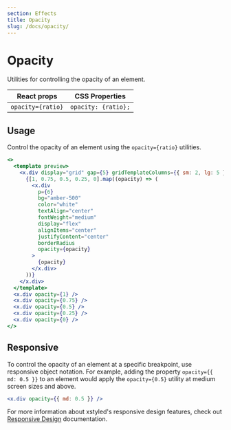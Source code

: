 ```yaml
---
section: Effects
title: Opacity
slug: /docs/opacity/
---
```


# Opacity

Utilities for controlling the opacity of an element.

<carbon-ad />

| React props       | CSS Properties      |
| ----------------- | ------------------- |
| `opacity={ratio}` | `opacity: {ratio};` |

## Usage

Control the opacity of an element using the `opacity={ratio}` utilities.

```jsx preview color=amber
<>
  <template preview>
    <x.div display="grid" gap={5} gridTemplateColumns={{ sm: 2, lg: 5 }} p={3}>
      {[1, 0.75, 0.5, 0.25, 0].map((opacity) => (
        <x.div
          p={6}
          bg="amber-500"
          color="white"
          textAlign="center"
          fontWeight="medium"
          display="flex"
          alignItems="center"
          justifyContent="center"
          borderRadius
          opacity={opacity}
        >
          {opacity}
        </x.div>
      ))}
    </x.div>
  </template>
  <x.div opacity={1} />
  <x.div opacity={0.75} />
  <x.div opacity={0.5} />
  <x.div opacity={0.25} />
  <x.div opacity={0} />
</>
```

## Responsive

To control the opacity of an element at a specific breakpoint, use responsive object notation. For example, adding the property `opacity={{ md: 0.5 }}` to an element would apply the `opacity={0.5}` utility at medium screen sizes and above.

```jsx
<x.div opacity={{ md: 0.5 }} />
```

For more information about xstyled's responsive design features, check out [Responsive Design](/docs/responsive-design/) documentation.
